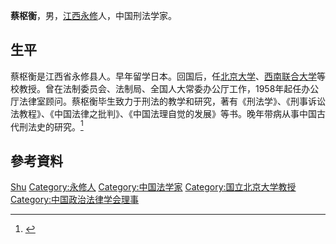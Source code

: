 {{lead section|time=2014-12-29T04:37:29+00:00}}
{{refimprove|time=2014-12-29T04:37:29+00:00}}
'''蔡枢衡'''{{BD|1904年||1983年||}}，男，[[江西|江西]][[永修县|永修]]人，中国刑法学家。

== 生平 ==
蔡枢衡是江西省永修县人。早年留学日本。回国后，任[[北京大学|北京大学]]、[[西南联合大学|西南联合大学]]等校教授。曾在法制委员会、法制局、全国人大常委办公厅工作，1958年起任办公厅法律室顾问。蔡枢衡毕生致力于刑法的教学和研究，著有《刑法学》、《刑事诉讼法教程》、《中国法律之批判》、《中国法理自觉的发展》等书。晚年带病从事中国古代刑法史的研究。<ref>{{cite book|author=蔡枢衡|title=《中国刑法史》|year=2005|publisher=[[中国法制出版社|中国法制出版社]]|ISBN=978-7-80182-441-7}}</ref>

== 參考資料 ==
{{reflist}}

{{Navboxes 
| title  = 蔡枢衡在[[中国政治法律学会|中国政治法律学会]]的职务
| list1  =
{{中国政治法律学会第三届理事会}}
{{中国政治法律学会第四届理事会}}
}}

{{Authority control}}
{{DEFAULTSORT:Cai蔡}}
[[Category:蔡姓|Shu]]
[[Category:永修人|Category:永修人]]
[[Category:中国法学家|Category:中国法学家]]
[[Category:国立北京大学教授|Category:国立北京大学教授]]
[[Category:中国政治法律学会理事|Category:中国政治法律学会理事]]